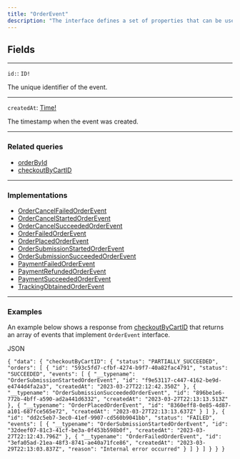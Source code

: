 ```yaml
---
title: "OrderEvent"
description: "The interface defines a set of properties that can be used to represent an event related to an order. An order event typically represents a change in the status or state of an order, such as when an order is placed, failed, or succeed."
---
```


## Fields

---

`id:`: `ID!`

The unique identifier of the event.

---

`createdAt`: [Time!](/api-reference/time)

The timestamp when the event was created.

---

### Related queries

* [orderById](/api-reference/orderbyid-new)
* [checkoutByCartID](/api-reference/orderbyid)

---

### Implementations

* [OrderCancelFailedOrderEvent](/api-reference/ordercancelfailedorderevent)
* [OrderCancelStartedOrderEvent](/api-reference/ordercancelstartedorderevent)
* [OrderCancelSucceededOrderEvent](/api-reference/ordercancelsucceededorderevent)
* [OrderFailedOrderEvent](/api-reference/orderfailedorderevent)
* [OrderPlacedOrderEvent](/api-reference/orderplacedorderevent)
* [OrderSubmissionStartedOrderEvent](/api-reference/ordersubmissionstartedorderevent)
* [OrderSubmissionSucceededOrderEvent](/api-reference/ordersubmissionsucceededorderevent)
* [PaymentFailedOrderEvent](/api-reference/paymentfailedorderevent)
* [PaymentRefundedOrderEvent](/api-reference/paymentrefundedorderevent)
* [PaymentSucceededOrderEvent](/api-reference/paymentsucceededorderevent)
* [TrackingObtainedOrderEvent](/api-reference/trackingobtainedorderevent)

---

### Examples

An example below shows a response from [checkoutByCartID](/api-reference/orderbyid) that returns an array of events that implement `OrderEvent` interface.

JSON

`{
    "data": {
        "checkoutByCartID": {
            "status": "PARTIALLY_SUCCEEDED",
            "orders": [
                {
                    "id": "593c5fd7-cfbf-4274-b9f7-40a82fac4791",
                    "status": "SUCCEEDED",
                    "events": [
                        {
                            "__typename": "OrderSubmissionStartedOrderEvent",
                            "id": "f9e53117-c447-4162-be9d-e4744d4fa2a3",
                            "createdAt": "2023-03-27T22:12:42.350Z"
                        },
                        {
                            "__typename": "OrderSubmissionSucceededOrderEvent",
                            "id": "896be1e6-772b-4bff-a590-ad2a441d6332",
                            "createdAt": "2023-03-27T22:13:13.513Z"
                        },
                        {
                            "__typename": "OrderPlacedOrderEvent",
                            "id": "8360eff8-0e85-4d87-a101-687fce565e72",
                            "createdAt": "2023-03-27T22:13:13.637Z"
                        }
                    ]
                },
                {
                    "id": "dd2c5eb7-3ec0-41ef-9907-cd560b9041bb",
                    "status": "FAILED",
                    "events": [
                        {
                            "__typename": "OrderSubmissionStartedOrderEvent",
                            "id": "32deef07-81c3-41cf-be3a-0f453b598b0f",
                            "createdAt": "2023-03-27T22:12:43.796Z"
                        },
                        {
                            "__typename": "OrderFailedOrderEvent",
                            "id": "3efa05ad-21ea-48f3-8741-ae40a71fce86",
                            "createdAt": "2023-03-29T22:13:03.837Z",
                            "reason": "Internal error occurred"
                        }
                    ]
                }
            ]
        }
    }
}
`